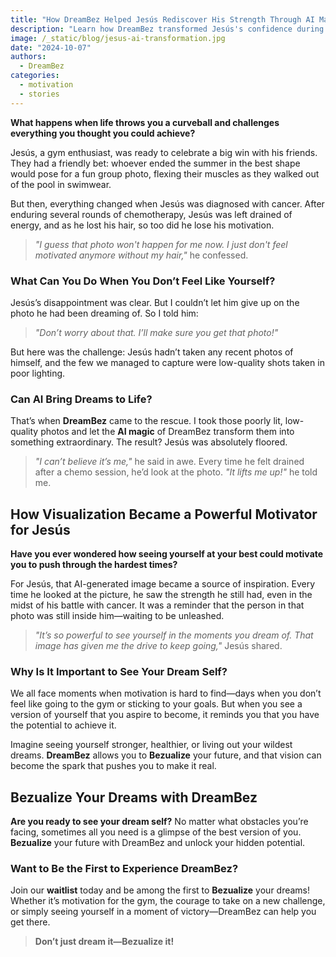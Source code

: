 ```yaml
---
title: "How DreamBez Helped Jesús Rediscover His Strength Through AI Magic"
description: "Learn how DreamBez transformed Jesús's confidence during a challenging time with AI-generated photos that brought his dreams to life."
image: /_static/blog/jesus-ai-transformation.jpg
date: "2024-10-07"
authors:
  - DreamBez
categories:
  - motivation
  - stories
---
```


**What happens when life throws you a curveball and challenges everything you thought you could achieve?**

Jesús, a gym enthusiast, was ready to celebrate a big win with his friends. They had a friendly bet: whoever ended the summer in the best shape would pose for a fun group photo, flexing their muscles as they walked out of the pool in swimwear.

But then, everything changed when Jesús was diagnosed with cancer. After enduring several rounds of chemotherapy, Jesús was left drained of energy, and as he lost his hair, so too did he lose his motivation.

> _"I guess that photo won't happen for me now. I just don't feel motivated anymore without my hair,"_ he confessed.

### What Can You Do When You Don’t Feel Like Yourself?

Jesús’s disappointment was clear. But I couldn’t let him give up on the photo he had been dreaming of. So I told him:

> _"Don’t worry about that. I’ll make sure you get that photo!"_

But here was the challenge: Jesús hadn’t taken any recent photos of himself, and the few we managed to capture were low-quality shots taken in poor lighting.

### Can AI Bring Dreams to Life?

That’s when **DreamBez** came to the rescue. I took those poorly lit, low-quality photos and let the **AI magic** of DreamBez transform them into something extraordinary. The result? Jesús was absolutely floored.

> _"I can’t believe it’s me,"_ he said in awe. Every time he felt drained after a chemo session, he’d look at the photo. _"It lifts me up!"_ he told me.

## How Visualization Became a Powerful Motivator for Jesús

**Have you ever wondered how seeing yourself at your best could motivate you to push through the hardest times?** 

For Jesús, that AI-generated image became a source of inspiration. Every time he looked at the picture, he saw the strength he still had, even in the midst of his battle with cancer. It was a reminder that the person in that photo was still inside him—waiting to be unleashed.

> _"It’s so powerful to see yourself in the moments you dream of. That image has given me the drive to keep going,"_ Jesús shared.

### Why Is It Important to See Your Dream Self?

We all face moments when motivation is hard to find—days when you don’t feel like going to the gym or sticking to your goals. But when you see a version of yourself that you aspire to become, it reminds you that you have the potential to achieve it.

Imagine seeing yourself stronger, healthier, or living out your wildest dreams. **DreamBez** allows you to **Bezualize** your future, and that vision can become the spark that pushes you to make it real.

## Bezualize Your Dreams with DreamBez

**Are you ready to see your dream self?** No matter what obstacles you’re facing, sometimes all you need is a glimpse of the best version of you. **Bezualize** your future with DreamBez and unlock your hidden potential.

### Want to Be the First to Experience DreamBez?

Join our **waitlist** today and be among the first to **Bezualize** your dreams! Whether it’s motivation for the gym, the courage to take on a new challenge, or simply seeing yourself in a moment of victory—DreamBez can help you get there.

> **Don’t just dream it—Bezualize it!**
